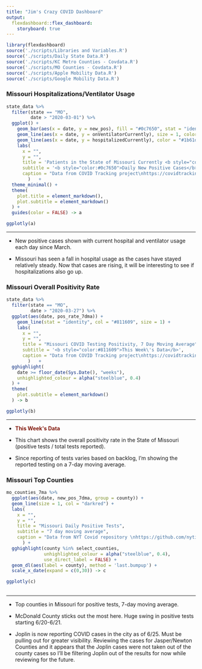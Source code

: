 ```yaml
---
title: "Jim's Crazy COVID Dashboard"
output: 
  flexdashboard::flex_dashboard:
    storyboard: true
---
```


```r
library(flexdashboard)
source('./scripts/Libraries and Variables.R')
source('./scripts/Daily State Data.R')
source('./scripts/KC Metro Counties - Covdata.R')
source('./scripts/MO Counties - Covdata.R')
source('./scripts/Apple Mobility Data.R')
source('./scripts/Google Mobility Data.R')
```


### Missouri Hospitalizations/Ventilator Usage

```r
state_data %>%
  filter(state == "MO",
         date > "2020-03-01") %>%
  ggplot() +
    geom_bar(aes(x = date, y = new_pos), fill = "#0c7650", stat = "identity") +
    geom_line(aes(x = date, y = onVentilatorCurrently), size = 1, color = "#e8174a") +
    geom_line(aes(x = date, y = hospitalizedCurrently), color = "#1b61da") +
    labs(
      x = "",
      y = "",
      title = 'Patients in the State of Missouri Currently <b style="color:#1b61da">Hospitalized</b> or on <b style="color:#e8174a">Ventilators</b> for COVID',
      subtitle = '<b style="color:#0c7650">Daily New Positive Cases</b>',
      caption = "Data from COVID Tracking project\nhttps://covidtracking.com/\nVisual: Jim Felps"
        )   +
  theme_minimal() +
  theme(
    plot.title = element_markdown(),
    plot.subtitle = element_markdown()
  ) +
  guides(color = FALSE) -> a

ggplotly(a)
```

***

* New positive cases shown with current hospital and ventilator usage each day since March. 

* Missouri has seen a fall in hospital usage as the cases have stayed relatively steady. Now that cases are rising, it will be interesting to see if hospitalizations also go up.

### Missouri Overall Positivity Rate

```r
state_data %>%
  filter(state == "MO",
         date > "2020-03-27") %>%
  ggplot(aes(date, pos_rate_7dma)) +
    geom_line(stat = "identity", col = "#811609", size = 1) +
    labs(
      x = "",
      y = "",
      title = "Missouri COVID Testing Positivity, 7 Day Moving Average",
      subtitle = '<b style="color:#811609">This Week\'s Data</b>',
      caption = "Data from COVID Tracking project\nhttps://covidtracking.com/\nVisual: Jim Felps"
        )   +
  gghighlight(
    date >= floor_date(Sys.Date(), "weeks"),
    unhighlighted_colour = alpha("steelblue", 0.4)
  ) +
  theme(
    plot.subtitle = element_markdown()
  ) -> b

ggplotly(b)
```


***

* <b style="color:#811609">This Week\'s Data</b>

* This chart shows the overall positivity rate in the State of Missouri (positive tests / total tests reported). 

* Since reporting of tests varies based on backlog, I'm showing the reported testing on a 7-day moving average.


### Missouri Top Counties

```r
mo_counties_7ma %>% 
  ggplot(aes(date, new_pos_7dma, group = county)) +
  geom_line(size = 1, col = "darkred") +
  labs(
    x = "",
    y = "",
    title = "Missouri Daily Positive Tests",
    subtitle = "7 day moving average",
    caption = "Data from NYT Covid repository \nhttps://github.com/nytimes/covid-19-data\nVisual: Jim Felps"
      ) +
  gghighlight(county %in% select_counties,
              unhighlighted_colour = alpha("steelblue", 0.4),
              use_direct_label = FALSE) +
  geom_dl(aes(label = county), method = 'last.bumpup') +
  scale_x_date(expand = c(0,30)) -> c

ggplotly(c)
  
```

***

* Top counties in Missouri for positive tests, 7-day moving average.

* McDonald County sticks out the most here. Huge swing in positive tests starting 6/20-6/21.

* Joplin is now reporting COVID cases in the city as of 6/25. Must be pulling out for greater visibility. Reviewing the cases for Jasper/Newton Counties and it appears that the Joplin cases were not taken out of the county cases so I'll be filtering Joplin out of the results for now while reviewing for the future.


